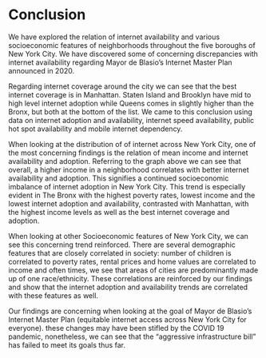 # Conclusion

We have explored the relation of internet availability and various socioeconomic features of neighborhoods throughout the five boroughs of New York City. We have discovered some of concerning discrepancies with internet availability regarding Mayor de Blasio's Internet Master Plan announced in 2020.

Regarding internet coverage around the city we can see that the best internet coverage is in Manhattan. Staten Island and Brooklyn have mid to high level internet adoption while Queens comes in slightly higher than the Bronx, but both at the bottom of the list. We came to this conclusion using data on internet adoption and availability, internet speed availability, public hot spot availability and mobile internet dependency. 

When looking at the distribution of of internet across New York City, one of the most concerning findings is the relation of mean income and internet availability and adoption. Referring to the graph above we can see that overall, a higher income in a neighborhood correlates with better internet availability and adoption. This signifies a continued socioeconomic imbalance of internet adoption in New York City. This trend is especially evident in The Bronx with the highest poverty rates, lowest income and the lowest internet adoption and availability, contrasted with Manhattan, with the highest income levels as well as the best internet coverage and adoption. 

When looking at other Socioeconomic features of New York City, we can see this concerning trend reinforced. There are several demographic features that are closely correlated in society: number of children is correlated to poverty rates, rental prices and home values are correlated to income and often times, we see that areas of cities are predominantly made up of one race/ethnicity. These correlations are reinforced by our findings and show that the internet adoption and availability trends are correlated with these features as well. 

Our findings are concerning when looking at the goal of Mayor de Blasio's Internet Master Plan (equitable internet access across New York City for everyone). these changes may have been stifled by the COVID 19 pandemic, nonetheless, we can see that the "aggressive infrastructure bill" has failed to meet its goals thus far. 
